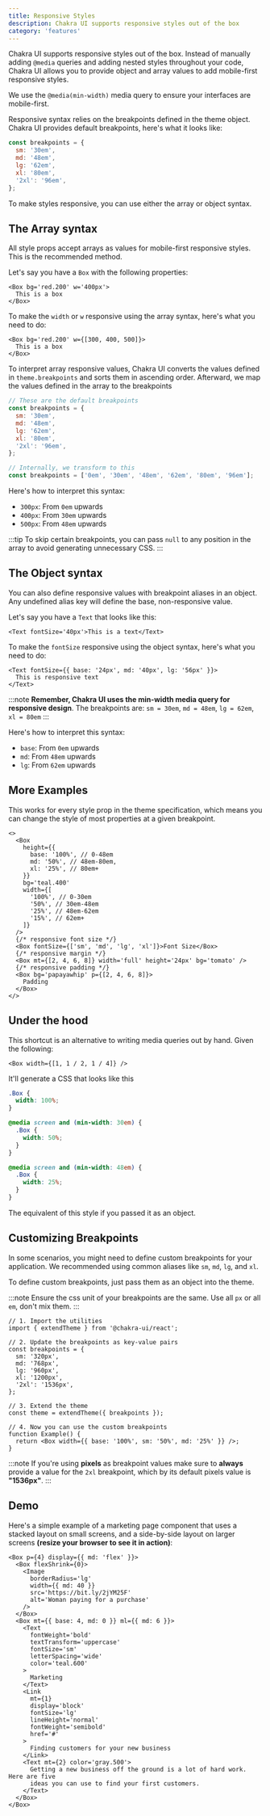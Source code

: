 ```yaml
---
title: Responsive Styles
description: Chakra UI supports responsive styles out of the box
category: 'features'
---
```


Chakra UI supports responsive styles out of the box. Instead of manually adding
`@media` queries and adding nested styles throughout your code, Chakra UI allows
you to provide object and array values to add mobile-first responsive styles.

We use the `@media(min-width)` media query to ensure your interfaces are
mobile-first.

Responsive syntax relies on the breakpoints defined in the theme object. Chakra
UI provides default breakpoints, here's what it looks like:

```js
const breakpoints = {
  sm: '30em',
  md: '48em',
  lg: '62em',
  xl: '80em',
  '2xl': '96em',
};
```

To make styles responsive, you can use either the array or object syntax.

## The Array syntax

All style props accept arrays as values for mobile-first responsive styles. This
is the recommended method.

Let's say you have a `Box` with the following properties:

```tsx
<Box bg='red.200' w='400px'>
  This is a box
</Box>
```

To make the `width` or `w` responsive using the array syntax, here's what you
need to do:

```tsx
<Box bg='red.200' w={[300, 400, 500]}>
  This is a box
</Box>
```

To interpret array responsive values, Chakra UI converts the values defined in
`theme.breakpoints` and sorts them in ascending order. Afterward, we map the
values defined in the array to the breakpoints

```js
// These are the default breakpoints
const breakpoints = {
  sm: '30em',
  md: '48em',
  lg: '62em',
  xl: '80em',
  '2xl': '96em',
};

// Internally, we transform to this
const breakpoints = ['0em', '30em', '48em', '62em', '80em', '96em'];
```

Here's how to interpret this syntax:

- `300px`: From `0em` upwards
- `400px`: From `30em` upwards
- `500px`: From `48em` upwards

:::tip
To skip certain breakpoints, you can pass `null` to any position in the array
to avoid generating unnecessary CSS.
:::

## The Object syntax

You can also define responsive values with breakpoint aliases in an object. Any
undefined alias key will define the base, non-responsive value.

Let's say you have a `Text` that looks like this:

```tsx
<Text fontSize='40px'>This is a text</Text>
```

To make the `fontSize` responsive using the object syntax, here's what you need
to do:

```tsx
<Text fontSize={{ base: '24px', md: '40px', lg: '56px' }}>
  This is responsive text
</Text>
```

:::note
**Remember, Chakra UI uses the min-width media query for responsive design**.
The breakpoints are: `sm = 30em`, `md = 48em`, `lg = 62em`, `xl = 80em`
:::

Here's how to interpret this syntax:

- `base`: From `0em` upwards
- `md`: From `48em` upwards
- `lg`: From `62em` upwards

## More Examples

This works for every style prop in the theme specification, which means you can
change the style of most properties at a given breakpoint.

```tsx
<>
  <Box
    height={{
      base: '100%', // 0-48em
      md: '50%', // 48em-80em,
      xl: '25%', // 80em+
    }}
    bg='teal.400'
    width={[
      '100%', // 0-30em
      '50%', // 30em-48em
      '25%', // 48em-62em
      '15%', // 62em+
    ]}
  />
  {/* responsive font size */}
  <Box fontSize={['sm', 'md', 'lg', 'xl']}>Font Size</Box>
  {/* responsive margin */}
  <Box mt={[2, 4, 6, 8]} width='full' height='24px' bg='tomato' />
  {/* responsive padding */}
  <Box bg='papayawhip' p={[2, 4, 6, 8]}>
    Padding
  </Box>
</>
```

## Under the hood

This shortcut is an alternative to writing media queries out by hand. Given the
following:

```tsx
<Box width={[1, 1 / 2, 1 / 4]} />
```

It'll generate a CSS that looks like this

```css
.Box {
  width: 100%;
}

@media screen and (min-width: 30em) {
  .Box {
    width: 50%;
  }
}

@media screen and (min-width: 48em) {
  .Box {
    width: 25%;
  }
}
```

The equivalent of this style if you passed it as an object.

## Customizing Breakpoints

In some scenarios, you might need to define custom breakpoints for your
application. We recommended using common aliases like `sm`, `md`, `lg`, and
`xl`.

To define custom breakpoints, just pass them as an object into the theme.

:::note
Ensure the css unit of your breakpoints are the same. Use all `px` or
all `em`, don't mix them.
:::

```tsx
// 1. Import the utilities
import { extendTheme } from '@chakra-ui/react';

// 2. Update the breakpoints as key-value pairs
const breakpoints = {
  sm: '320px',
  md: '768px',
  lg: '960px',
  xl: '1200px',
  '2xl': '1536px',
};

// 3. Extend the theme
const theme = extendTheme({ breakpoints });

// 4. Now you can use the custom breakpoints
function Example() {
  return <Box width={{ base: '100%', sm: '50%', md: '25%' }} />;
}
```

:::note
If you're using **pixels** as breakpoint values make sure to **always**
provide a value for the `2xl` breakpoint, which by its default pixels value is
**"1536px"**.
:::

## Demo

Here's a simple example of a marketing page component that uses a stacked layout
on small screens, and a side-by-side layout on larger screens **(resize your
browser to see it in action)**:

```tsx
<Box p={4} display={{ md: 'flex' }}>
  <Box flexShrink={0}>
    <Image
      borderRadius='lg'
      width={{ md: 40 }}
      src='https://bit.ly/2jYM25F'
      alt='Woman paying for a purchase'
    />
  </Box>
  <Box mt={{ base: 4, md: 0 }} ml={{ md: 6 }}>
    <Text
      fontWeight='bold'
      textTransform='uppercase'
      fontSize='sm'
      letterSpacing='wide'
      color='teal.600'
    >
      Marketing
    </Text>
    <Link
      mt={1}
      display='block'
      fontSize='lg'
      lineHeight='normal'
      fontWeight='semibold'
      href='#'
    >
      Finding customers for your new business
    </Link>
    <Text mt={2} color='gray.500'>
      Getting a new business off the ground is a lot of hard work. Here are five
      ideas you can use to find your first customers.
    </Text>
  </Box>
</Box>
```
